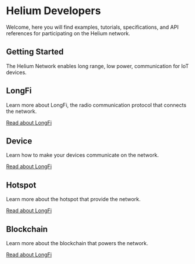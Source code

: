 # Helium Developers 

Welcome, here you will find examples, tutorials, specifications, and API references for participating on the Helium network.


## Getting Started
The Helium Network enables long range, low power, communication for IoT devices.

<div style={{display: 'flex', justifyContent: 'space-between', marginTop: 30, flexWrap: 'wrap'}}>
<div style={{padding: '20px 30px', backgroundColor: '#3b4560', borderRadius: 10, display: 'inline-block', width: '100%', flexBasis: '40%', marginBottom: 30 }}>
  <h2 style={{marginTop: 10}}>LongFi</h2>
  <p>Learn more about LongFi, the radio communication protocol that connects the network.</p>
  <a style={{marginBottom: 20, display: 'block'}} href="/longfi/overview"> Read about LongFi</a>
</div>

<div style={{ padding: '20px 30px', backgroundColor: '#3b4560', borderRadius: 10, display: 'inline-block', width: '100%', flexBasis: '40%', marginBottom: 30}}>
  <h2 style={{marginTop: 10}}>Device</h2>
  <p>Learn how to make your devices communicate on the network.</p>
    <a style={{marginBottom: 20, display: 'block'}} href="/device/overview"> Read about LongFi</a>

</div>

<div style={{ padding: '20px 30px', backgroundColor: '#3b4560', borderRadius: 10, display: 'inline-block', width: '100%', flexBasis: '40%', marginBottom: 30}}>
  <h2 style={{marginTop: 10}}>Hotspot</h2>
  <p>Learn more about the hotspot that provide the network.</p>
      <a style={{marginBottom: 20, display: 'block'}} href="/hotspot/overview"> Read about LongFi</a>

</div>

<div style={{ padding: '20px 30px', backgroundColor: '#3b4560', borderRadius: 10, display: 'inline-block', width: '100%', flexBasis: '40%', marginBottom: 30}}>
  <h2 style={{marginTop: 10}}>Blockchain</h2>
  <p>Learn more about the blockchain that powers the network.</p>
      <a style={{marginBottom: 20, display: 'block'}} href="/blockchain/overview"> Read about LongFi</a>

</div>

</div>
